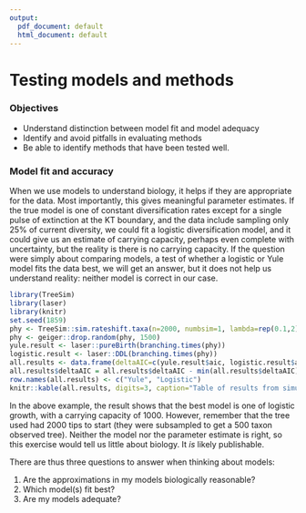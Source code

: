 ```yaml
---
output:
  pdf_document: default
  html_document: default
---
```

# Testing models and methods


### Objectives

* Understand distinction between model fit and model adequacy
* Identify and avoid pitfalls in evaluating methods
* Be able to identify methods that have been tested well.

### Model fit and accuracy

When we use models to understand biology, it helps if they are appropriate for the data. Most importantly, this gives meaningful parameter estimates. If the true model is one of constant diversification rates except for a single pulse of extinction at the KT boundary, and the data include sampling only 25% of current diversity, we could fit a logistic diversification model, and it could give us an estimate of carrying capacity, perhaps even complete with uncertainty, but the reality is there is no carrying capacity. If the question were simply about comparing models, a test of whether a logistic or Yule model fits the data best, we will get an answer, but it does not help us understand reality: neither model is correct in our case. 

```r
library(TreeSim)
library(laser)
library(knitr)
set.seed(1859)
phy <- TreeSim::sim.rateshift.taxa(n=2000, numbsim=1, lambda=rep(0.1,2), mu=rep(0,2), frac=c(1,0.5), times=c(0,10), complete=FALSE)[[1]]
phy <- geiger::drop.random(phy, 1500)
yule.result <- laser::pureBirth(branching.times(phy))
logistic.result <- laser::DDL(branching.times(phy))
all.results <- data.frame(deltaAIC=c(yule.result$aic, logistic.result$aic), birth.rate=c(unname(yule.result$r1), logistic.result$r1), carrying.capacity=c(NA, logistic.result$kparam))
all.results$deltaAIC = all.results$deltaAIC - min(all.results$deltaAIC)
row.names(all.results) <- c("Yule", "Logistic")
knitr::kable(all.results, digits=3, caption="Table of results from simulating a 2000 taxon tree under a pure birth model plus one mass extinction, then sampling tips perfectly randomly down to a 500 taxon tree.")
```

In the above example, the result shows that the best model is one of logistic growth, with a carrying capacity of 1000. However, remember that the tree used had 2000 tips to start (they were subsampled to get a 500 taxon observed tree). Neither the model nor the parameter estimate is right, so this exercise would tell us little about biology. It *is* likely publishable. 

There are thus three questions to answer when thinking about models:

1) Are the approximations in my models biologically reasonable?
2) Which model(s) fit best?
3) Are my models adequate?




